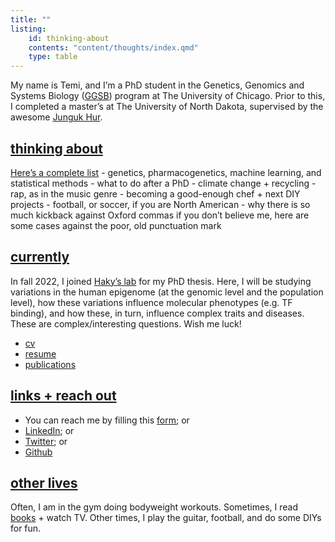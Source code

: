 ```yaml
---
title: ""
listing:
    id: thinking-about
    contents: "content/thoughts/index.qmd"
    type: table
---
```


My name is Temi, and I'm a PhD student in the Genetics, Genomics and Systems Biology (<a href="https://ggsb.uchicago.edu/" target="_blank" rel="noopener noreferrer">GGSB</a>) program at The University of Chicago. Prior to this, I completed a master's at The University of North Dakota, supervised by the awesome <a href="https://med.und.edu/labs/hur/" target="_blank" rel="noopener noreferrer">Junguk Hur</a>.

## <ins>thinking about</ins>
<a href="content/assets/thoughts/index.qmd" target="_blank" rel="noopener noreferrer">Here's a complete list</a>
- genetics, pharmacogenetics, machine learning, and statistical methods
- what to do after a PhD
- climate change + recycling
- rap, as in the music genre
- becoming a good-enough chef + next DIY projects
- football, or soccer, if you are North American
- why there is so much kickback against Oxford commas
    if you don't believe me, here are some cases against the poor, old punctuation mark

:::{#thinking-about}
:::


## <ins>currently</ins>

In fall 2022, I joined <a href="https://hakyimlab.org/" target="_blank" rel="noopener noreferrer">Haky's lab</a> for my PhD thesis. Here, I will be studying variations in the human epigenome (at the genomic level and the population level), how these variations influence molecular phenotypes (e.g. TF binding), and how these, in turn, influence complex traits and diseases. These are complex/interesting questions. Wish me luck!

- <a href="content/assets/cv.pdf" target="_blank" rel="noopener noreferrer">cv</a>
- <a href="content/assets/resume.pdf" target="_blank" rel="noopener noreferrer">resume</a> 
- <a href="content/assets/publications/index.qmd" target="_blank" rel="noopener noreferrer">publications</a>

## <ins>links + reach out</ins>
- You can reach me by filling this <a href="https://forms.gle/VopPt5H2uhPMD8oT7" target="_blank" rel="noopener noreferrer">form</a>; or
- <a href="https://www.linkedin.com/in/temidayo-a-489414161" target="_blank" rel="noopener noreferrer">LinkedIn</a>; or
- <a href="https://twitter.com/temicrates" target="_blank" rel="noopener noreferrer">Twitter</a>; or
- <a href="https://github.com/temipete" target="_blank" rel="noopener noreferrer">Github</a>

## <ins>other lives</ins>
Often, I am in the gym doing bodyweight workouts. Sometimes, I read <a href="content/books/index.qmd" target="_blank" rel="noopener noreferrer">books</a> + watch TV. Other times, I play the guitar, football, and do some DIYs for fun.
